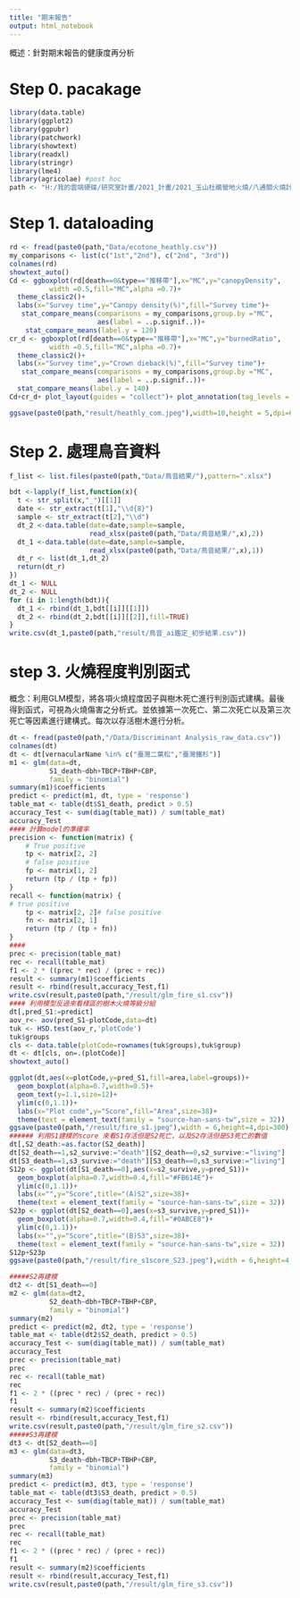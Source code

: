 ```yaml
---
title: "期末報告"
output: html_notebook
---
```

概述：針對期末報告的健康度再分析

# Step 0. pacakage
```r
library(data.table)
library(ggplot2)
library(ggpubr)
library(patchwork)
library(showtext)
library(readxl)
library(stringr)
library(lme4)
library(agricolae) #post hoc
path <- "H:/我的雲端硬碟/研究室計畫/2021_計畫/2021_玉山杜鵑營地火燒/八通關火燒計畫/"
```
# Step 1. dataloading
```r
rd <- fread(paste0(path,"Data/ecotone_heathly.csv"))
my_comparisons <- list(c("1st","2nd"), c("2nd", "3rd"))
colnames(rd)
showtext_auto()
Cd <- ggboxplot(rd[death==0&type=="推移帶"],x="MC",y="canopyDensity",
          width =0.5,fill="MC",alpha =0.7)+
  theme_classic2()+
  labs(x="Survey time",y="Canopy density(%)",fill="Survey time")+
   stat_compare_means(comparisons = my_comparisons,group.by ="MC",
                      aes(label = ..p.signif..))+
    stat_compare_means(label.y = 120)
cr_d <- ggboxplot(rd[death==0&type=="推移帶"],x="MC",y="burnedRatio",
          width =0.5,fill="MC",alpha =0.7)+
  theme_classic2()+
  labs(x="Survey time",y="Crown dieback(%)",fill="Survey time")+
   stat_compare_means(comparisons = my_comparisons,group.by ="MC",
                      aes(label = ..p.signif..))+
  stat_compare_means(label.y = 140)
Cd+cr_d+ plot_layout(guides = "collect")+ plot_annotation(tag_levels = 'A')

ggsave(paste0(path,"result/heathly_com.jpeg"),width=10,height = 5,dpi=600)

```

# Step 2. 處理鳥音資料

```r
f_list <- list.files(paste0(path,"Data/鳥音結果/"),pattern=".xlsx")

bdt <-lapply(f_list,function(x){
  t <- str_split(x,"_")[[1]]
  date <- str_extract(t[1],"\\d{8}")
  sample <- str_extract(t[2],"\\d")
  dt_2 <-data.table(date=date,sample=sample,
                    read_xlsx(paste0(path,"Data/鳥音結果/",x),2)) 
  dt_1 <-data.table(date=date,sample=sample,
                    read_xlsx(paste0(path,"Data/鳥音結果/",x),1))
  dt_r <- list(dt_1,dt_2)
  return(dt_r)
})
dt_1 <- NULL
dt_2 <- NULL
for (i in 1:length(bdt)){
  dt_1 <- rbind(dt_1,bdt[[i]][[1]])
  dt_2 <- rbind(dt_2,bdt[[i]][[2]],fill=TRUE)
}
write.csv(dt_1,paste0(path,"result/鳥音_ai鑑定_初步結果.csv"))
```
# step 3. 火燒程度判別函式
概念：利用GLM模型，將各項火燒程度因子與樹木死亡進行判別函式建構。最後得到函式，可視為火燒傷害之分析式。並依據第一次死亡、第二次死亡以及第三次死亡等因素進行建構式。每次以存活樹木進行分析。

```r
dt <- fread(paste0(path,"/Data/Discriminant Analysis_raw_data.csv"))
colnames(dt)
dt <- dt[vernacularName %in% c("臺灣二葉松","臺灣鐵杉")]
m1 <- glm(data=dt,
          S1_death~dbh+TBCP+TBHP+CBP,
          family = "binomial")
summary(m1)$coefficients
predict <- predict(m1, dt, type = 'response')
table_mat <- table(dt$S1_death, predict > 0.5)
accuracy_Test <- sum(diag(table_mat)) / sum(table_mat)
accuracy_Test
#### 計算model的準確率
precision <- function(matrix) {
	# True positive
    tp <- matrix[2, 2]
	# false positive
    fp <- matrix[1, 2]
    return (tp / (tp + fp))
}
recall <- function(matrix) {
# true positive
    tp <- matrix[2, 2]# false positive
    fn <- matrix[2, 1]
    return (tp / (tp + fn))
}
####
prec <- precision(table_mat)
rec <- recall(table_mat)
f1 <- 2 * ((prec * rec) / (prec + rec))
result <- summary(m1)$coefficients
result <- rbind(result,accuracy_Test,f1)
write.csv(result,paste0(path,"/result/glm_fire_s1.csv"))
#### 利用模型反過來看樣區的樹木火燒等級分組
dt[,pred_S1:=predict]
aov_r<- aov(pred_S1~plotCode,data=dt)
tuk <- HSD.test(aov_r,'plotCode')
tuk$groups
cls <- data.table(plotCode=rownames(tuk$groups),tuk$group)
dt <- dt[cls, on=.(plotCode)]
showtext_auto()

ggplot(dt,aes(x=plotCode,y=pred_S1,fill=area,label=groups))+
  geom_boxplot(alpha=0.7,width=0.5)+
  geom_text(y=1.1,size=12)+
  ylim(c(0,1.1))+
  labs(x="Plot code",y="Score",fill="Area",size=38)+
  theme(text = element_text(family = "source-han-sans-tw",size = 32))
ggsave(paste0(path,"/result/fire_s1.jpeg"),width = 6,height=4,dpi=300)
###### 利用S1建模的score 來看S1存活但是S2死亡，以及S2存活但是S3死亡的數值
dt[,S2_death:=as.factor(S2_death)]
dt[S2_death==1,s2_survive:="death"][S2_death==0,s2_survive:="living"]
dt[S3_death==1,s3_survive:="death"][S3_death==0,s3_survive:="living"]
S12p <- ggplot(dt[S1_death==0],aes(x=s2_survive,y=pred_S1))+
  geom_boxplot(alpha=0.7,width=0.4,fill="#FB614E")+
  ylim(c(0,1.1))+
  labs(x="",y="Score",title="(A)S2",size=38)+
  theme(text = element_text(family = "source-han-sans-tw",size = 32))
S23p <- ggplot(dt[S2_death==0],aes(x=s3_survive,y=pred_S1))+
  geom_boxplot(alpha=0.7,width=0.4,fill="#0ABCE8")+
  ylim(c(0,1.1))+
  labs(x="",y="Score",title="(B)S3",size=38)+
  theme(text = element_text(family = "source-han-sans-tw",size = 32))
S12p+S23p
ggsave(paste0(path,"/result/fire_s1score_S23.jpeg"),width = 6,height=4,dpi=300)

#####S2再建模
dt2 <- dt[S1_death==0]
m2 <- glm(data=dt2,
          S2_death~dbh+TBCP+TBHP+CBP,
          family = "binomial")
summary(m2)
predict <- predict(m2, dt2, type = 'response')
table_mat <- table(dt2$S2_death, predict > 0.5)
accuracy_Test <- sum(diag(table_mat)) / sum(table_mat)
accuracy_Test
prec <- precision(table_mat)
prec
rec <- recall(table_mat)
rec
f1 <- 2 * ((prec * rec) / (prec + rec))
f1
result <- summary(m2)$coefficients
result <- rbind(result,accuracy_Test,f1)
write.csv(result,paste0(path,"/result/glm_fire_s2.csv"))
#####S3再建模
dt3 <- dt[S2_death==0]
m3 <- glm(data=dt3,
          S3_death~dbh+TBCP+TBHP+CBP,
          family = "binomial")
summary(m3)
predict <- predict(m3, dt3, type = 'response')
table_mat <- table(dt3$S3_death, predict > 0.5)
accuracy_Test <- sum(diag(table_mat)) / sum(table_mat)
accuracy_Test
prec <- precision(table_mat)
prec
rec <- recall(table_mat)
rec
f1 <- 2 * ((prec * rec) / (prec + rec))
f1
result <- summary(m2)$coefficients
result <- rbind(result,accuracy_Test,f1)
write.csv(result,paste0(path,"/result/glm_fire_s3.csv"))

```

